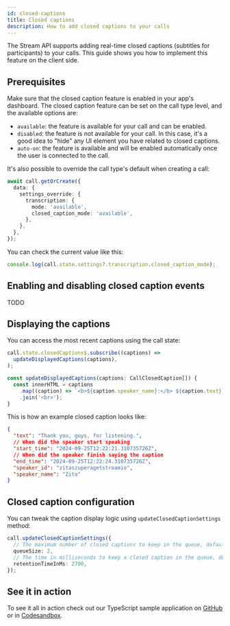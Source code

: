 ```yaml
---
id: closed-captions
title: Closed captions
description: How to add closed captions to your calls
---
```


The Stream API supports adding real-time closed captions (subtitles for participants) to your calls. This guide shows you how to implement this feature on the client side.

## Prerequisites

Make sure that the closed caption feature is enabled in your app's dashboard. The closed caption feature can be set on the call type level, and the available options are:

- `available`: the feature is available for your call and can be enabled.
- `disabled`: the feature is not available for your call. In this case, it's a good idea to "hide" any UI element you have related to closed captions.
- `auto-on`: the feature is available and will be enabled automatically once the user is connected to the call.

It's also possible to override the call type's default when creating a call:

```ts
await call.getOrCreate({
  data: {
    settings_override: {
      transcription: {
        mode: 'available',
        closed_caption_mode: 'available',
      },
    },
  },
});
```

You can check the current value like this:

```typescript
console.log(call.state.settings?.transcription.closed_caption_mode);
```

## Enabling and disabling closed caption events

TODO

## Displaying the captions

You can access the most recent captions using the call state:

```typescript
call.state.closedCaptions$.subscribe((captions) =>
  updateDisplayedCaptions(captions),
);

const updateDisplayedCaptions(captions: CallClosedCaption[]) {
  const innerHTML = captions
    .map((caption) => `<b>${caption.speaker_name}:</b> ${caption.text}`)
    .join('<br>');
}
```

This is how an example closed caption looks like:

```json
{
  "text": "Thank you, guys, for listening.",
  // When did the speaker start speaking
  "start_time": "2024-09-25T12:22:21.310735726Z",
  // When did the speaker finish saying the caption
  "end_time": "2024-09-25T12:22:24.310735726Z",
  "speaker_id": "zitaszuperagetstreamio",
  "speaker_name": "Zita"
}
```

## Closed caption configuration

You can tweak the caption display logic using `updateClosedCaptionSettings` method:

```typescript
call.updateClosedCaptionSettings({
  // The maximum number of closed captions to keep in the queue, default is 2
  queueSize: 2,
  // The time in milliseconds to keep a closed caption in the queue, default is 2700ms
  retentionTimeInMs: 2700,
});
```

## See it in action

To see it all in action check out our TypeScript sample application on [GitHub](https://github.com/GetStream/stream-video-js/tree/main/sample-apps/client/ts-quickstart) or in [Codesandbox](https://codesandbox.io/p/sandbox/eloquent-glitter-99th3v).
